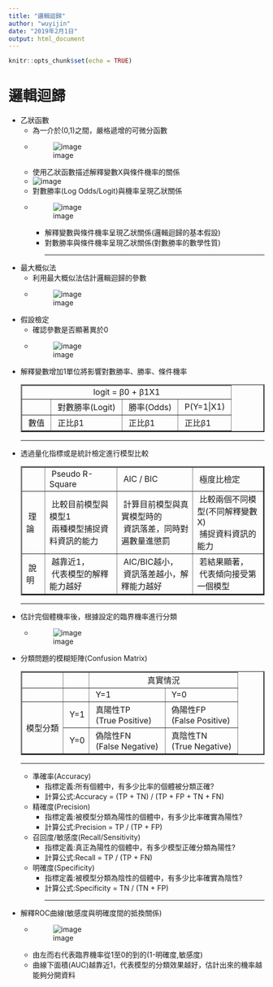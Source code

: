 ---
title: "邏輯迴歸"
author: "wuyijin"
date: "2019年2月1日"
output: html_document
---

```{r setup, include=FALSE}
knitr::opts_chunk$set(echo = TRUE)
```

<h1>邏輯迴歸</h1>
*   乙狀函數
    * 為一介於(0,1)之間，嚴格遞增的可微分函數
    * ![image](https://yijinwu1.github.io/R/images/LR1.png)
    * 使用乙狀函數描述解釋變數X與條件機率的關係
    * ![image](https://yijinwu1.github.io/R/images/LR2.png)    
    * 對數勝率(Log Odds/Logit)與機率呈現乙狀關係
    * ![image](https://yijinwu1.github.io/R/images/LR3.png)
        * 解釋變數與條件機率呈現乙狀關係(邏輯迴歸的基本假設)
        * 對數勝率與條件機率呈現乙狀關係(對數勝率的數學性質)     
<hr/>
*   最大概似法
    * 利用最大概似法估計邏輯迴歸的參數
    * ![image](https://yijinwu1.github.io/R/images/LR4.png)
    
*   假設檢定
    * 確認參數是否顯著異於0
    * ![image](https://yijinwu1.github.io/R/images/LR5.png)

*   解釋變數增加1單位將影響對數勝率、勝率、條件機率
<table BORDER="2">
  <tr>
    <td ALIGN=center colspan="4">logit = β0 + β1X1</td>
  </tr>
  <tr>
    <td></td>
    <td ALIGN=left>&nbsp;對數勝率(Logit)&nbsp;</td>
    <td ALIGN=left>&nbsp;勝率(Odds)&nbsp;</td>
    <td ALIGN=left>&nbsp;P(Y=1|X1)&nbsp;</td>
  </tr>
  <tr>
    <td ALIGN=left>&nbsp;數值&nbsp;</td>
    <td ALIGN=left>&nbsp;正比β1</td>
    <td ALIGN=left>&nbsp;正比β1</td>
    <td ALIGN=left>&nbsp;正比β1</td>
  </tr>
</table>
<hr/>


*   透過量化指標或是統計檢定進行模型比較
<table BORDER="2">
  <tr>
    <td></td>
    <td>&nbsp;Pseudo R-Square&nbsp;</td>
    <td>&nbsp;AIC / BIC&nbsp;</td>
    <td>&nbsp;極度比檢定&nbsp;</td>
  </tr>
  <tr>
    <td>&nbsp;理論&nbsp;</td>
    <td>&nbsp;比較目前模型與模型1<br>&nbsp;兩種模型捕捉資料資訊的能力&nbsp;</td>
    <td>&nbsp;計算目前模型與真實模型時的<br>&nbsp;資訊落差，同時對遍數量進懲罰&nbsp;</td>
    <td>&nbsp;比較兩個不同模型(不同解釋變數X)<br>&nbsp;捕捉資料資訊的能力&nbsp;</td>
  </tr>
  <tr>
    <td>&nbsp;說明&nbsp;</td>
    <td>&nbsp;越靠近1，<br>&nbsp;代表模型的解釋能力越好&nbsp;</td>
    <td>&nbsp;AIC/BIC越小，<br>&nbsp;資訊落差越小，解釋能力越好&nbsp;</td>
    <td>&nbsp;若結果顯著，<br>&nbsp;代表傾向接受第一個模型&nbsp;</td>
  </tr>	  
</table>
<hr/>
*   估計完個體機率後，根據設定的臨界機率進行分類
    * ![image](https://yijinwu1.github.io/R/images/LR6.png)
*   分類問題的模糊矩陣(Confusion Matrix)
<table border="2">
  <tr>
    <td></td>
    <td></td>
    <td colspan="2" align="center">真實情況</td>	 
  </tr>	
  <tr>
    <td></td>
    <td></td>	
    <td>&nbsp;Y=1&nbsp;</td>	 
    <td>&nbsp;Y=0&nbsp;</td>
  </tr>	
  <tr>
    <td rowspan="2" align="center">模型分類</td>
    <td>&nbsp;Y=1</td>	 
    <td>&nbsp;真陽性TP<br>&nbsp;(True Positive)&nbsp;</td>
    <td>&nbsp;偽陽性FP<br>&nbsp;(False Positive)&nbsp;</td>
  </tr>
  <tr>
    <td>&nbsp;Y=0</td>	 
    <td>&nbsp;偽陰性FN<br>&nbsp;(False Negative)&nbsp;</td>
    <td>&nbsp;真陰性TN<br>&nbsp;(True Negative)&nbsp;</td>
  </tr>	
</table>  
<hr/> 
    * 準確率(Accuracy)
        * 指標定義:所有個體中，有多少比率的個體被分類正確?
        * 計算公式:Accuracy = (TP + TN) / (TP + FP + TN + FN)
    * 精確度(Precision)
        * 指標定義:被模型分類為陽性的個體中，有多少比率確實為陽性?
        * 計算公式:Precision = TP / (TP + FP)
    * 召回度/敏感度(Recall/Sensitivity)
        * 指標定義:真正為陽性的個體中，有多少模型正確分類為陽性?
        * 計算公式:Recall = TP / (TP + FN) 
    * 明確度(Specificity)
        * 指標定義:被模型分類為陰性的個體中，有多少比率確實為陰性?
        * 計算公式:Specificity = TN / (TN + FP) 
<hr/>
*   解釋ROC曲線(敏感度與明確度間的抵換關係)
    * ![image](https://yijinwu1.github.io/R/images/LR7.png)
    * 由左而右代表臨界機率從1至0的到的(1-明確度,敏感度)
    * 曲線下面積(AUC)越靠近1，代表模型的分類效果越好，估計出來的機率越能夠分開資料